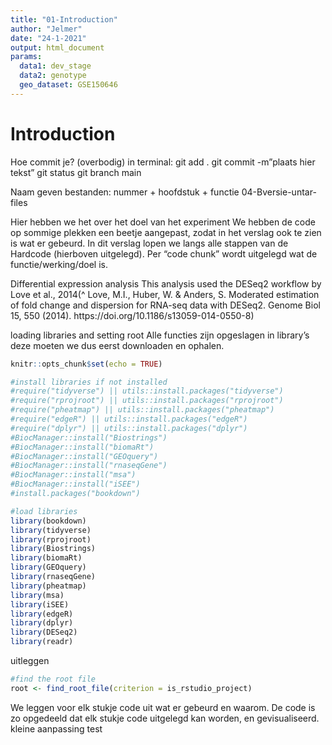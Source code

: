 ```yaml
---
title: "01-Introduction"
author: "Jelmer"
date: "24-1-2021"
output: html_document
params:
  data1: dev_stage
  data2: genotype
  geo_dataset: GSE150646
---
```


# Introduction
Hoe commit je? (overbodig)
in terminal:
git add .
git commit -m"plaats hier tekst"
git status
git branch main

Naam geven bestanden:
nummer + hoofdstuk + functie
04-Bversie-untar-files

Hier hebben we het over het doel van het experiment
We hebben de code op sommige plekken een beetje aangepast, zodat in het verslag ook te zien is wat er gebeurd.
In dit verslag lopen we langs alle stappen van de Hardcode (hierboven uitgelegd). Per "code chunk" wordt uitgelegd wat de functie/werking/doel is. 

Differential expression analysis
This analysis used the DESeq2 workflow by Love et al., 2014(^ Love, M.I., Huber, W. & Anders, S. Moderated estimation of fold change and dispersion for RNA-seq data with DESeq2. Genome Biol 15, 550 (2014). https://doi.org/10.1186/s13059-014-0550-8)

loading libraries and setting root 
Alle functies zijn opgeslagen in library's deze moeten we dus eerst downloaden en ophalen.

```r
knitr::opts_chunk$set(echo = TRUE)
```

```r
#install libraries if not installed
#require("tidyverse") || utils::install.packages("tidyverse")
#require("rprojroot") || utils::install.packages("rprojroot")
#require("pheatmap") || utils::install.packages("pheatmap")
#require("edgeR") || utils::install.packages("edgeR")
#require("dplyr") || utils::install.packages("dplyr")
#BiocManager::install("Biostrings")
#BiocManager::install("biomaRt")
#BiocManager::install("GEOquery")
#BiocManager::install("rnaseqGene")
#BiocManager::install("msa")
#BiocManager::install("iSEE")
#install.packages("bookdown")
```

```r
#load libraries
library(bookdown)
library(tidyverse)
library(rprojroot)
library(Biostrings)
library(biomaRt)
library(GEOquery)
library(rnaseqGene)
library(pheatmap)
library(msa)
library(iSEE)
library(edgeR)
library(dplyr)
library(DESeq2)
library(readr)
```

uitleggen
```r
#find the root file
root <- find_root_file(criterion = is_rstudio_project)
```

We leggen voor elk stukje code uit wat er gebeurd en waarom.
De code is zo opgedeeld dat elk stukje code uitgelegd kan worden, en gevisualiseerd.
kleine aanpassing test

